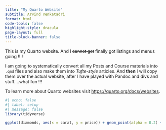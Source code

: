 ```yaml
---
title: "My Quarto Website"
subtitle: Arvind Venkatadri
format: html
code-tools: false
highlight-style: dracula
page-layout: full
title-block-banner: false
---
```


This is my Quarto website. And I ~~cannot get~~ finally got listings and
menus going !!!!

I am going to systematically convert all my Posts and Course materials
into `.qmd` files and also make them into *Tufte-style* articles. And
**then** I will copy them over the actual website, after I have played
with Pandoc and divs and stuff....what fun !!!

To learn more about Quarto websites visit
<https://quarto.org/docs/websites>.

```r
#| echo: false
#| label: setup
#| message: false
library(tidyverse)

```

```r

ggplot(diamonds, aes(x = carat, y = price)) + geom_point(alpha = 0.2) + theme_classic()

```
